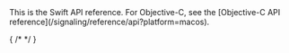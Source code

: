 <PlatformWrapper platform="ios">

<Admonition type="info">
This is the Swift API reference. For Objective-C, see the [Objective-C API reference](/signaling/reference/api?platform=macos).
</Admonition>

<Swift />

{ /* <ContentSwitcher /> */ }

</PlatformWrapper>
